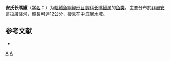 {{Speciesbox 
| taxon = Raiamas ansorgii
| status = DD
| status_system = IUCN3.1
| authority = [[Boulenger|Boulenger]], 1910
| synonyms = *''Barilius ansorgii''<br /><small>Boulenger, 1910</small>
}}

'''安氏长嘴鱲'''（[[学名|学名]]：{{lang|la|''Raiamas ansorgii''}}）为[[輻鰭魚綱|輻鰭魚綱]][[鯉形目|鯉形目]][[鲤科|鲤科]][[长嘴鱲属|长嘴鱲属]]的[[鱼类|鱼类]]。主要分布於[[非洲|非洲]][[安哥拉|安哥拉]][[廣薩河|廣薩河]]，體長可達12公分，棲息在中底層水域。

==参考文献==
*{{FishBase_species|genus=Raiamas|species=ansorgii|year=2011|month=12}}

{{Taxonbar}}

[[Category:1910年描述的鱼类|A]]
[[Category:長嘴鱲屬|A]]